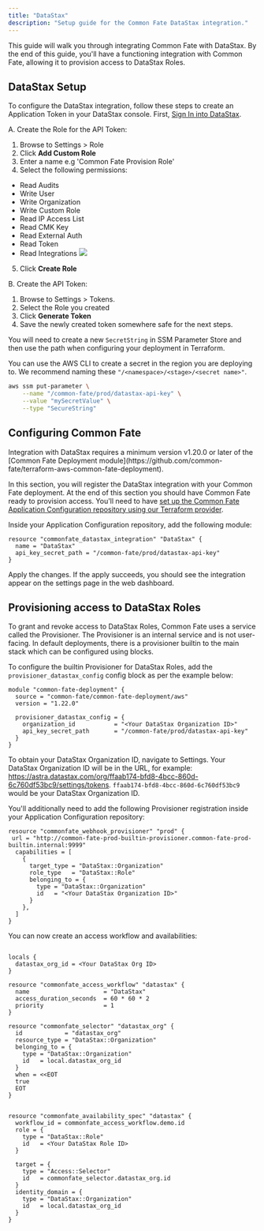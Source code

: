 ```yaml
---
title: "DataStax"
description: "Setup guide for the Common Fate DataStax integration."
---
```


This guide will walk you through integrating Common Fate with DataStax. By the end of this guide, you'll have a functioning integration with Common Fate, allowing it to provision access to DataStax Roles.

## DataStax Setup

To configure the DataStax integration, follow these steps to create an Application Token in your DataStax console. First, [Sign In into DataStax](https://accounts.datastax.com/session-service/v1/login).

A. Create the Role for the API Token:

1. Browse to Settings > Role
2. Click **Add Custom Role**
3. Enter a name e.g 'Common Fate Provision Role'
4. Select the following permissions:

- Read Audits
- Write User
- Write Organization
- Write Custom Role
- Read IP Access List
- Read CMK Key
- Read External Auth
- Read Token
- Read Integrations
  <img src="/images/datastax/permissions.png" />

5. Click **Create Role**

B. Create the API Token:

1. Browse to Settings > Tokens.
2. Select the Role you created
3. Click **Generate Token**
4. Save the newly created token somewhere safe for the next steps.

You will need to create a new `SecretString` in SSM Parameter Store and then use the path when configuring your deployment in Terraform.

You can use the AWS CLI to create a secret in the region you are deploying to. We recommend naming these `"/<namespace>/<stage>/<secret name>"`.

```bash
aws ssm put-parameter \
    --name "/common-fate/prod/datastax-api-key" \
    --value "mySecretValue" \
    --type "SecureString"
```

## Configuring Common Fate

<Warning>
  Integration with DataStax requires a minimum version v1.20.0 or later of the
  [Common Fate Deployment
  module](https://github.com/common-fate/terraform-aws-common-fate-deployment).
</Warning>

In this section, you will register the DataStax integration with your Common Fate deployment. At the end of this section you should have Common Fate ready to provision access. You'll need to have [set up the Common Fate Application Configuration repository using our Terraform provider](/config/terraform).

Inside your Application Configuration repository, add the following module:

```hcl
resource "commonfate_datastax_integration" "DataStax" {
  name = "DataStax"
  api_key_secret_path = "/common-fate/prod/datastax-api-key"
}
```

Apply the changes. If the apply succeeds, you should see the integration appear on the settings page in the web dashboard.

## Provisioning access to DataStax Roles

To grant and revoke access to DataStax Roles, Common Fate uses a service called the Provisioner. The Provisioner is an internal service and is not user-facing.
In default deployments, there is a provisioner builtin to the main stack which can be configured using blocks.

To configure the builtin Provisioner for DataStax Roles, add the `provisioner_datastax_config` config block as per the example below:

```hcl
module "common-fate-deployment" {
  source = "common-fate/common-fate-deployment/aws"
  version = "1.22.0"

  provisioner_datastax_config = {
    organization_id           = "<Your DataStax Organization ID>"
    api_key_secret_path       = "/common-fate/prod/datastax-api-key"
  }
}
```

To obtain your DataStax Organization ID, navigate to Settings. Your DataStax Organization ID will be in the URL, for example: https://astra.datastax.com/org/ffaab174-bfd8-4bcc-860d-6c760df53bc9/settings/tokens. `ffaab174-bfd8-4bcc-860d-6c760df53bc9` would be your DataStax Organization ID.

You'll additionally need to add the following Provisioner registration inside your Application Configuration repository:

```hcl
resource "commonfate_webhook_provisioner" "prod" {
 url = "http://common-fate-prod-builtin-provisioner.common-fate-prod-builtin.internal:9999"
  capabilities = [
    {
      target_type = "DataStax::Organization"
      role_type   = "DataStax::Role"
      belonging_to = {
        type = "DataStax::Organization"
        id   = "<Your DataStax Organization ID>"
      }
    },
  ]
}
```

You can now create an access workflow and availabilities:

```hcl

locals {
  datastax_org_id = <Your DataStax Org ID>
}

resource "commonfate_access_workflow" "datastax" {
  name                     = "DataStax"
  access_duration_seconds  = 60 * 60 * 2
  priority                 = 1
}

resource "commonfate_selector" "datastax_org" {
  id            = "datastax_org"
  resource_type = "DataStax::Organization"
  belonging_to = {
    type = "DataStax::Organization"
    id   = local.datastax_org_id
  }
  when = <<EOT
  true
  EOT
}


resource "commonfate_availability_spec" "datastax" {
  workflow_id = commonfate_access_workflow.demo.id
  role = {
    type = "DataStax::Role"
    id   = <Your DataStax Role ID>
  }

  target = {
    type = "Access::Selector"
    id   = commonfate_selector.datastax_org.id
  }
  identity_domain = {
    type = "DataStax::Organization"
    id   = local.datastax_org_id
  }
}

```
